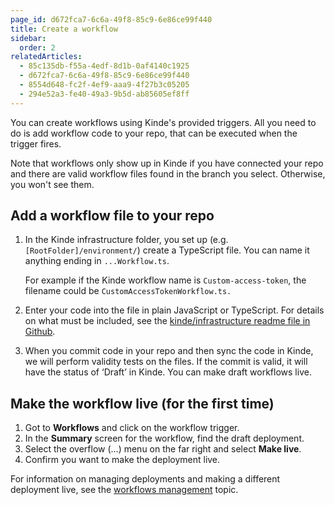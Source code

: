 ```yaml
---
page_id: d672fca7-6c6a-49f8-85c9-6e86ce99f440
title: Create a workflow
sidebar:
  order: 2
relatedArticles:
  - 85c135db-f55a-4edf-8d1b-0af4140c1925
  - d672fca7-6c6a-49f8-85c9-6e86ce99f440
  - 8554d648-fc2f-4ef9-aaa9-4f27b3c05205
  - 294e52a3-fe40-49a3-9b5d-ab85605ef8ff
---
```


You can create workflows using Kinde's provided triggers. All you need to do is add workflow code to your repo, that can be executed when the trigger fires.

Note that workflows only show up in Kinde if you have connected your repo and there are valid workflow files found in the branch you select. Otherwise, you won't see them.

## Add a workflow file to your repo

1. In the Kinde infrastructure folder, you set up (e.g. `[RootFolder]/environment/`) create a TypeScript file. You can name it anything ending in `...Workflow.ts`. 
    
    For example if the Kinde workflow name is `Custom-access-token`, the filename could be `CustomAccessTokenWorkflow.ts.`
    
2. Enter your code into the file in plain JavaScript or TypeScript. For details on what must be included, see the [kinde/infrastructure readme file in Github](https://github.com/kinde-oss/infrastructure).
3. When you commit code in your repo and then sync the code in Kinde, we will perform validity tests on the files. If the commit is valid, it will have the status of ‘Draft’ in Kinde. You can make draft workflows live. 

## Make the workflow live (for the first time)

1. Got to **Workflows** and click on the workflow trigger. 
2. In the **Summary** screen for the workflow, find the draft deployment.
3. Select the overflow (...) menu on the far right and select **Make live**. 
4. Confirm you want to make the deployment live. 

For information on managing deployments and making a different deployment live, see the [workflows management](/workflows/manage-workflows/manage-code-and-deployments/) topic.
